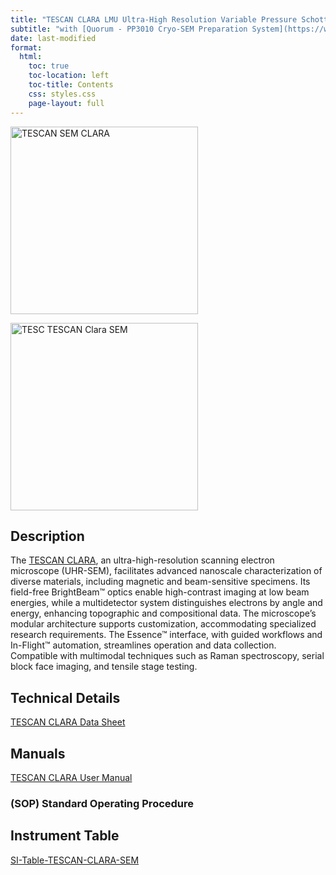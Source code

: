 ```yaml
---
title: "TESCAN CLARA LMU Ultra-High Resolution Variable Pressure Schottky Field Emission Scanning Electron Microscope (SEM)"
subtitle: "with [Quorum - PP3010 Cryo-SEM Preparation System](https://www.quorumtech.com/products/cryo-preparation-systems/pp3010)"
date: last-modified
format:
  html:
    toc: true
    toc-location: left
    toc-title: Contents
    css: styles.css
    page-layout: full
---
```


::: {layout-ncol=2}

![](/assets/images/TESCAN_CLARA.webp "TESCAN SEM CLARA"){width=300}

[![](/assets/images/TESC-TESCAN-Clara-SEM.jpg "TESC TESCAN Clara SEM"){width=300}](/assets/images/TESC-TESCAN-Clara-SEM.jpg)

:::


## Description

The [TESCAN CLARA](https://info.tescan.com/sem/clara), an ultra-high-resolution scanning electron microscope (UHR-SEM), facilitates advanced nanoscale characterization of diverse materials, including magnetic and beam-sensitive specimens. Its field-free BrightBeam™ optics enable high-contrast imaging at low beam energies, while a multidetector system distinguishes electrons by angle and energy, enhancing topographic and compositional data. The microscope’s modular architecture supports customization, accommodating specialized research requirements. The Essence™ interface, with guided workflows and In-Flight™ automation, streamlines operation and data collection. Compatible with multimodal techniques such as Raman spectroscopy, serial block face imaging, and tensile stage testing.


## Technical Details

[TESCAN CLARA Data Sheet](/Instrumentation/Manuals/TESCAN_CLARA_SEM_Product_Data_Sheet.pdf)

## Manuals

[TESCAN CLARA User Manual](/Instrumentation/Manuals/TESCAN_CLARA_SEM_User_Manual.pdf)


### (SOP) Standard Operating Procedure


## Instrument Table

[SI-Table-TESCAN-CLARA-SEM](/Instrumentation/SI-Table-TESCAN-CLARA-SEM.qmd)
